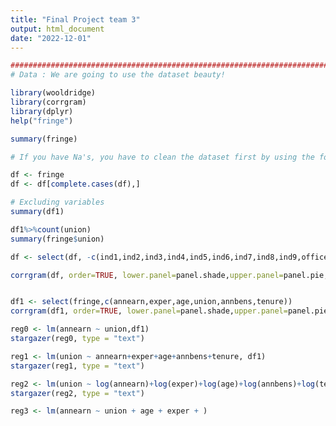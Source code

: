 ---
title: "Final Project team 3"
output: html_document
date: "2022-12-01"
---

```{r setup, include=FALSE}

###############################################################################
# Data : We are going to use the dataset beauty!

library(wooldridge)
library(corrgram)
library(dplyr)
help("fringe")

summary(fringe)

# If you have Na's, you have to clean the dataset first by using the following code. 

df <- fringe
df <- df[complete.cases(df),]

# Excluding variables 
summary(df1)

df1%>%count(union)
summary(fringe$union)

df <- select(df, -c(ind1,ind2,ind3,ind4,ind5,ind6,ind7,ind8,ind9,office,vserat,vacdays,sicklve,insur,pension))

corrgram(df, order=TRUE, lower.panel=panel.shade,upper.panel=panel.pie, text.panel=panel.txt,main="Correlations between variables")


df1 <- select(fringe,c(annearn,exper,age,union,annbens,tenure))
corrgram(df1, order=TRUE, lower.panel=panel.shade,upper.panel=panel.pie, text.panel=panel.txt,main="Correlations between variables")

reg0 <- lm(annearn ~ union,df1)
stargazer(reg0, type = "text")

reg1 <- lm(union ~ annearn+exper+age+annbens+tenure, df1)
stargazer(reg1, type = "text")

reg2 <- lm(union ~ log(annearn)+log(exper)+log(age)+log(annbens)+log(tenure), df1)
stargazer(reg2, type = "text")

reg3 <- lm(annearn ~ union + age + exper + )

```
